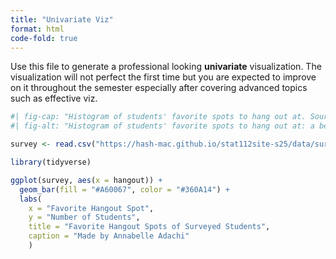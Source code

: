 ```yaml
---
title: "Univariate Viz"
format: html
code-fold: true
---
```


Use this file to generate a professional looking **univariate** visualization. The visualization will not perfect the first time but you are expected to improve on it throughout the semester especially after covering advanced topics such as effective viz.

```r
#| fig-cap: "Histogram of students' favorite spots to hang out at. Source: https://hash-mac.github.io/stat112site-s25/data/survey.csv"
#| fig-alt: "Histogram of students' favorite spots to hang out at: a beach, a city, a forest, a prairie, or the mountains. Data derived from a survey. The most common favorite hangout spot is a city, with 21 students, and the least common is a prairie with 3. Source: https://hash-mac.github.io/stat112site-s25/data/survey.csv."

survey <- read.csv("https://hash-mac.github.io/stat112site-s25/data/survey.csv")

library(tidyverse)

ggplot(survey, aes(x = hangout)) + 
  geom_bar(fill = "#A60067", color = "#360A14") + 
  labs(
    x = "Favorite Hangout Spot", 
    y = "Number of Students", 
    title = "Favorite Hangout Spots of Surveyed Students", 
    caption = "Made by Annabelle Adachi"
    )
```

